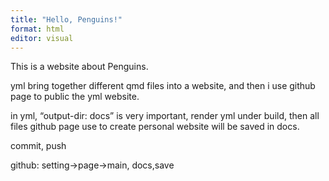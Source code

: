 ```yaml
---
title: "Hello, Penguins!"
format: html
editor: visual
---
```


This is a website about Penguins.

yml bring together different qmd files into a website, and then i use github page to public the yml website.

in yml, "output-dir: docs" is very important, render yml under build, then all files github page use to create personal website will be saved in docs.

commit, push

github: setting-\>page-\>main, docs,save

